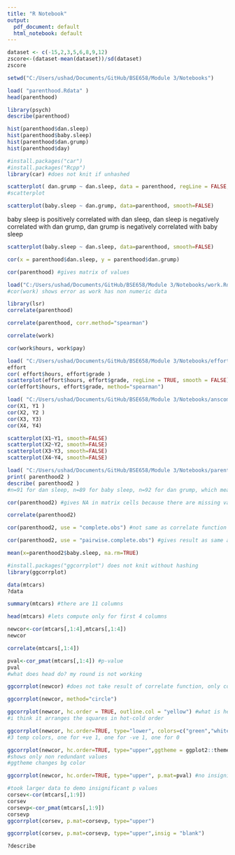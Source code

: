 ```yaml
---
title: "R Notebook"
output:
  pdf_document: default
  html_notebook: default
---
```



```r
dataset <- c(-15,2,3,5,6,8,9,12)
zscore<-(dataset-mean(dataset))/sd(dataset)
zscore
```
```r
setwd("C:/Users/ushad/Documents/GitHub/BSE658/Module 3/Notebooks")

load( "parenthood.Rdata" )
head(parenthood)
```
```r
library(psych)
describe(parenthood)
```
```r
hist(parenthood$dan.sleep)
hist(parenthood$baby.sleep)
hist(parenthood$dan.grump)
hist(parenthood$day)
```
```r
#install.packages("car")
#install.packages("Rcpp")
library(car) #does not knit if unhashed
```
```r
scatterplot( dan.grump ~ dan.sleep, data = parenthood, regLine = FALSE, smooth = FALSE)
#scatterplot
```
```r
scatterplot(baby.sleep ~ dan.grump, data=parenthood, smooth=FALSE)
```
baby sleep is positively correlated with dan sleep, dan sleep is negatively correlated with dan grump, dan grump is negatively correlated with baby sleep
```r
scatterplot(baby.sleep ~ dan.sleep, data=parenthood, smooth=FALSE)
```
```r
cor(x = parenthood$dan.sleep, y = parenthood$dan.grump)
```
```r
cor(parenthood) #gives matrix of values
```
```r
load("C:/Users/ushad/Documents/GitHub/BSE658/Module 3/Notebooks/work.Rdata")
#cor(work) shows error as work has non numeric data
```
```r
library(lsr)
correlate(parenthood)
```
```r
correlate(parenthood, corr.method="spearman")
```
```r
correlate(work)
```
```r
cor(work$hours, work$pay)
```


```r
load( "C:/Users/ushad/Documents/GitHub/BSE658/Module 3/Notebooks/effort.Rdata" )
effort
cor( effort$hours, effort$grade )
scatterplot(effort$hours, effort$grade, regLine = TRUE, smooth = FALSE)
cor(effort$hours, effort$grade, method="spearman")
```
```r
load( "C:/Users/ushad/Documents/GitHub/BSE658/Module 3/Notebooks/anscombesquartet.Rdata" )
cor(X1, Y1 )
cor(X2, Y2 )
cor(X3, Y3)
cor(X4, Y4)
```
```r
scatterplot(X1~Y1, smooth=FALSE)
scatterplot(X2~Y2, smooth=FALSE)
scatterplot(X3~Y3, smooth=FALSE)
scatterplot(X4~Y4, smooth=FALSE)
```
```r
load( "C:/Users/ushad/Documents/GitHub/BSE658/Module 3/Notebooks/parenthood2.Rdata" )
print( parenthood2 )
describe( parenthood2 ) 
#n=91 for dan sleep, n=89 for baby sleep, n=92 for dan grump, which means dan sleep has 9, baby sleep has 11 and dan grump has 8 values missing as total n is 100 (given by days)
```
```r
cor(parenthood2) #gives NA in matrix cells because there are missing values in all headers
```
```r
correlate(parenthood2)
```


```r
cor(parenthood2, use = "complete.obs") #not same as correlate function
```
```r
cor(parenthood2, use = "pairwise.complete.obs") #gives result as same as correlate function
```
```r
mean(x=parenthood2$baby.sleep, na.rm=TRUE)
```
```r
#install.packages("ggcorrplot") does not knit without hashing
library(ggcorrplot)
```
```r
data(mtcars)
?data
```


```r
summary(mtcars) #there are 11 columns
```
```r
head(mtcars) #lets compute only for first 4 columns
```
```r
newcor<-cor(mtcars[,1:4],mtcars[,1:4])
newcor
```
```r
correlate(mtcars[,1:4])

```
```r
pval<-cor_pmat(mtcars[,1:4]) #p-value
pval
#what does head do? my round is not working
```
```r
ggcorrplot(newcor) #does not take result of correlate function, only cor function as correlate function gives more results not just a matrix
```
```r
ggcorrplot(newcor, method="circle")
```


```r
ggcorrplot(newcor, hc.order = TRUE, outline.col = "yellow") #what is heirarchial clustering?
#i think it arranges the squares in hot-cold order
```
```r
ggcorrplot(newcor, hc.order=TRUE, type="lower", colors=c("green","white","orange"), lab=TRUE) 
#3 temp colors, one for +ve 1, one for -ve 1, one for 0
```


```r
ggcorrplot(newcor, hc.order=TRUE, type="upper",ggtheme = ggplot2::theme_gray)
#shows only non redundant values
#ggtheme changes bg color
```
```r
ggcorrplot(newcor, hc.order=TRUE, type="upper", p.mat=pval) #no insignificant values
```
```r
#took larger data to demo insignificant p values
corsev<-cor(mtcars[,1:9])
corsev
corsevp<-cor_pmat(mtcars[,1:9])
corsevp
ggcorrplot(corsev, p.mat=corsevp, type="upper")
```
```r
ggcorrplot(corsev, p.mat=corsevp, type="upper",insig = "blank")
```
```r
?describe
```

